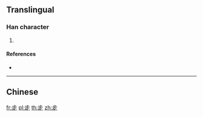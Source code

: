{{character info/new}}
==Translingual==

===Han character===
{{Han char|rn=77|rad=止|as=04|sn=8|four=|canj=XXYLM,YLMO|ids=⿱止龰}}

# {{defn|Han|sort=止04}}

====References====
* {{Han ref|kx=0576.040|dkj=16277|dj=0966.040|hdz=21441.010|uh=6B68|ud=27496}}

----

==Chinese==
{{zh-see|步|v}}

[[fr:歨]]
[[pl:歨]]
[[th:歨]]
[[zh:歨]]